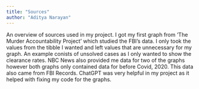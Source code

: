 ```yaml
---
title: "Sources"
author: "Aditya Narayan"
---
```


An overview of sources used in my project. 
I got my first graph from 'The Murder Accountability Project' which studied the FBI's data. I only took the values from the tibble I wanted and left values that are unnecessary for my graph. An example conists of unsolved cases as I only wanted to show the clearance rates. NBC News also provided me data for two of the graphs however both graphs only contained data for before Covid, 2020. This data also came from FBI Records. ChatGPT was very helpful in my project as it helped with fixing my code for the graphs. 